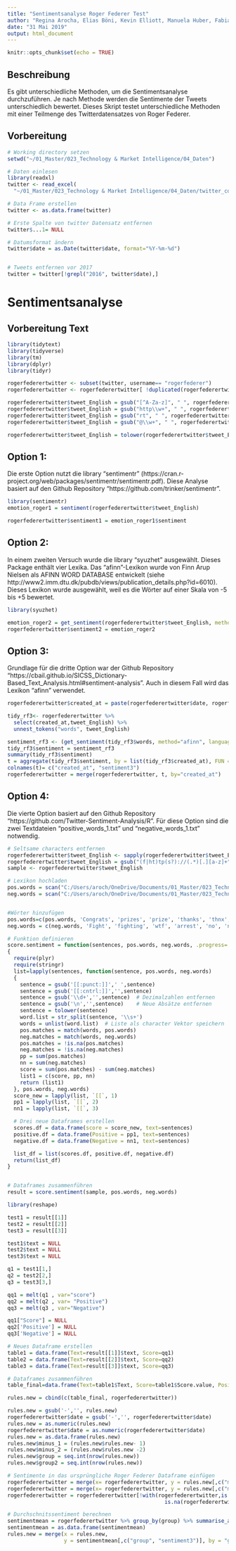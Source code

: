 ---
title: "Sentimentsanalyse Roger Federer Test"
author: "Regina Arocha, Elias Böni, Kevin Elliott, Manuela Huber, Fabian Schmid"
date: "31 Mai 2019"
output: html_document
---

```{r setup, include=FALSE}
knitr::opts_chunk$set(echo = TRUE)
```

## Beschreibung
Es gibt unterschiedliche Methoden, um die Sentimentsanalyse durchzuführen. Je nach Methode werden die Sentimente der Tweets unterschiedlich bewertet. Dieses Skript testet unterschiedliche Methoden mit einer Teilmenge des Twitterdatensatzes von Roger Federer.

## Vorbereitung

```{r message=FALSE, warning = FALSE}
# Working directory setzen
setwd("~/01_Master/023_Technology & Market Intelligence/04_Daten")

# Daten einlesen
library(readxl)
twitter <- read_excel(
  "~/01_Master/023_Technology & Market Intelligence/04_Daten/twitter_complete_v2.xlsx")

# Data Frame erstellen
twitter <- as.data.frame(twitter)

# Erste Spalte von twitter Datensatz entfernen
twitter$...1= NULL

# Datumsformat ändern
twitter$date = as.Date(twitter$date, format="%Y-%m-%d")


# Tweets entfernen vor 2017
twitter = twitter[!grepl("2016", twitter$date),]

```

# Sentimentsanalyse
## Vorbereitung Text
```{r message=FALSE, warning= FALSE}
library(tidytext)
library(tidyverse)
library(tm)
library(dplyr)
library(tidyr)

rogerfederertwitter <- subset(twitter, username== "rogerfederer")
rogerfederertwitter <- rogerfederertwitter[ !duplicated(rogerfederertwitter$tweet_English), ] # Duplikate entfernen

rogerfederertwitter$tweet_English = gsub("[^A-Za-z]", " ", rogerfederertwitter$tweet_English) # Alphanumerische Zeichen entfernen
rogerfederertwitter$tweet_English = gsub("http\\w+", " ", rogerfederertwitter$tweet_English) # Http Links entfernen
rogerfederertwitter$tweet_English = gsub("rt", " ", rogerfederertwitter$tweet_English)
rogerfederertwitter$tweet_English = gsub("@\\w+", " ", rogerfederertwitter$tweet_English)

rogerfederertwitter$tweet_English = tolower(rogerfederertwitter$tweet_English) # Grossbuchstaben in Kleinbuchstaben umwandeln

```

## Option 1: 
Die erste Option nutzt die library "sentimentr" (https://cran.r-project.org/web/packages/sentimentr/sentimentr.pdf). Diese Analyse basiert auf den Github Repository "https://github.com/trinker/sentimentr".
```{r message=FALSE, warning=FALSE}
library(sentimentr)
emotion_roger1 = sentiment(rogerfederertwitter$tweet_English)

rogerfederertwitter$sentiment1 = emotion_roger1$sentiment
```

## Option 2: 
In einem zweiten Versuch wurde die library "syuzhet" ausgewählt. Dieses Package enthält vier Lexika. Das "afinn"-Lexikon wurde von Finn Arup Nielsen als AFINN WORD DATABASE entwickelt (siehe http://www2.imm.dtu.dk/pubdb/views/publication_details.php?id=6010). Dieses Lexikon wurde ausgewählt, weil es die Wörter auf einer Skala von -5 bis +5 bewertet. 

```{r message=FALSE, warning=FALSE}
library(syuzhet)

emotion_roger2 = get_sentiment(rogerfederertwitter$tweet_English, method="afinn", language="english")
rogerfederertwitter$sentiment2 = emotion_roger2
```

## Option 3: 
Grundlage für die dritte Option war der Github Repository "https://cbail.github.io/SICSS_Dictionary-Based_Text_Analysis.html#sentiment-analysis". Auch in diesem Fall wird das Lexikon "afinn" verwendet. 
```{r}

rogerfederertwitter$created_at = paste(rogerfederertwitter$date, rogerfederertwitter$time)

tidy_rf3<- rogerfederertwitter %>%
  select(created_at,tweet_English) %>%
  unnest_tokens("words", tweet_English)

sentiment_rf3 <- (get_sentiment(tidy_rf3$words, method="afinn", language = "english"))
tidy_rf3$sentiment = sentiment_rf3
summary(tidy_rf3$sentiment)
t = aggregate(tidy_rf3$sentiment, by = list(tidy_rf3$created_at), FUN = mean )
colnames(t)= c("created_at", "sentiment3")
rogerfederertwitter = merge(rogerfederertwitter, t, by="created_at")

```

## Option 4: 
Die vierte Option basiert auf den Github Repository "https://github.com/Twitter-Sentiment-Analysis/R". 
Für diese Option sind die zwei Textdateien "positive_words_1.txt" und "negative_words_1.txt" notwendig. 
```{r warning=FALSE, message=FALSE}
# Seltsame characters entfernen
rogerfederertwitter$tweet_English <- sapply(rogerfederertwitter$tweet_English,function(row) iconv(row, "latin1", "ASCII", sub=""))
rogerfederertwitter$tweet_English = gsub("(f|ht)tp(s?)://(.*)[.][a-z]+", "", rogerfederertwitter$tweet_English) # URL entfernen
sample <- rogerfederertwitter$tweet_English

# Lexikon hochladen
pos.words = scan("C:/Users/aroch/OneDrive/Documents/01_Master/023_Technology & Market Intelligence/04_Daten/positive_words_1.txt", what="character", comment.char=";") # Speicherort einfügen
neg.words = scan("C:/Users/aroch/OneDrive/Documents/01_Master/023_Technology & Market Intelligence/04_Daten/negative_words_1.txt", what="character", comment.char=";")


#Wörter hinzufügen
pos.words=c(pos.words, 'Congrats', 'prizes', 'prize', 'thanks', 'thnx', 'Grt', 'gr8', 'plz', 'trending', 'recovering', 'brainstorm', 'leader')
neg.words = c(neg.words, 'Fight', 'fighting', 'wtf', 'arrest', 'no', 'not')

# Funktion definieren
score.sentiment = function(sentences, pos.words, neg.words, .progress='none')
{
  require(plyr)
  require(stringr)
  list=lapply(sentences, function(sentence, pos.words, neg.words)
  {
    sentence = gsub('[[:punct:]]',' ',sentence)
    sentence = gsub('[[:cntrl:]]','',sentence)
    sentence = gsub('\\d+','',sentence)  # Dezimalzahlen entfernen
    sentence = gsub('\n','',sentence)    # Neue Absätze entfernen
    sentence = tolower(sentence)
    word.list = str_split(sentence, '\\s+')
    words = unlist(word.list)  # Liste als character Vektor speichern
    pos.matches = match(words, pos.words)
    neg.matches = match(words, neg.words)
    pos.matches = !is.na(pos.matches)
    neg.matches = !is.na(neg.matches)
    pp = sum(pos.matches)
    nn = sum(neg.matches)
    score = sum(pos.matches) - sum(neg.matches)
    list1 = c(score, pp, nn)
    return (list1)
  }, pos.words, neg.words)
  score_new = lapply(list, `[[`, 1)
  pp1 = lapply(list, `[[`, 2)
  nn1 = lapply(list, `[[`, 3)

  # Drei neue Dataframes erstellen
  scores.df = data.frame(score = score_new, text=sentences)
  positive.df = data.frame(Positive = pp1, text=sentences)
  negative.df = data.frame(Negative = nn1, text=sentences)

  list_df = list(scores.df, positive.df, negative.df)
  return(list_df)
}


# Dataframes zusammenführen
result = score.sentiment(sample, pos.words, neg.words)

library(reshape)

test1 = result[[1]]
test2 = result[[2]]
test3 = result[[3]]

test1$text = NULL
test2$text = NULL
test3$text = NULL

q1 = test1[1,]
q2 = test2[2,]
q3 = test3[3,]

qq1 = melt(q1 , var="score")
qq2 = melt(q2 , var= "Positive")
qq3 = melt(q3 , var="Negative")

qq1["Score"] = NULL
qq2['Positive'] = NULL
qq3['Negative'] = NULL

# Neues Dataframe erstellen
table1 = data.frame(Text=result[[1]]$text, Score=qq1)
table2 = data.frame(Text=result[[2]]$text, Score=qq2)
table3 = data.frame(Text=result[[3]]$text, Score=qq3)

# Dataframes zusammenführen
table_final=data.frame(Text=table1$Text, Score=table1$Score.value, Positive=table2$value, Negative=table3$value)

rules.new = cbind(c(table_final, rogerfederertwitter))

rules.new = gsub('-','', rules.new)
rogerfederertwitter$date = gsub('-','', rogerfederertwitter$date)
rules.new = as.numeric(rules.new)
rogerfederertwitter$date = as.numeric(rogerfederertwitter$date)
rules.new = as.data.frame(rules.new)
rules.new$minus_1 = (rules.new$rules.new- 1)
rules.new$minus_2 = (rules.new$rules.new -2)
rules.new$group = seq.int(nrow(rules.new))
rules.new$group2 = seq.int(nrow(rules.new))

# Sentimente in das ursprüngliche Roger Federer Dataframe einfügen
rogerfederertwitter = merge(x= rogerfederertwitter, y = rules.new[,c("minus_1", "group")], by.x= "date", by.y = "minus_1", all.x=TRUE)
rogerfederertwitter = merge(x= rogerfederertwitter, y = rules.new[,c("minus_2", "group2")], by.x= "date", by.y = "minus_2", all.x=TRUE)
rogerfederertwitter = rogerfederertwitter[!with(rogerfederertwitter,is.na(rogerfederertwitter$group)&
                                                  is.na(rogerfederertwitter$group2)),]

# Durchschnitssentiment berechnen
sentimentmean = rogerfederertwitter %>% group_by(group) %>% summarise_at(.vars=c("sentiment3"), .funs=mean)
sentimentmean = as.data.frame(sentimentmean)
rules.new = merge(x = rules.new,
                  y = sentimentmean[,c("group", "sentiment3")], by = "group", all.x = TRUE)

```

